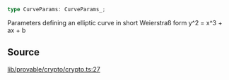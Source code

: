 ```ts
type CurveParams: CurveParams_;
```

Parameters defining an elliptic curve in short Weierstraß form
y^2 = x^3 + ax + b

## Source

[lib/provable/crypto/crypto.ts:27](https://github.com/o1-labs/o1js/blob/3b1b22555bd0099419efc0703dfdb8b2eb7c3e6f/src/lib/provable/crypto/crypto.ts#L27)
